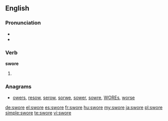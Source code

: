 ==English==

===Pronunciation===
* {{IPA|/ˈswoɻ/}}
* {{audio|En-us-swore.ogg|Audio (US)}}

===Verb===
'''swore'''

# {{simple past of|swear}}

===Anagrams===
* [[owers#English|owers]], [[resow#English|resow]], [[serow#English|serow]], [[sorwe#English|sorwe]], [[sower#English|sower]], [[sowre#English|sowre]], [[WOREs#English|WOREs]], [[worse#English|worse]]

[[de:swore]]
[[el:swore]]
[[es:swore]]
[[fr:swore]]
[[hu:swore]]
[[my:swore]]
[[ja:swore]]
[[pl:swore]]
[[simple:swore]]
[[te:swore]]
[[vi:swore]]